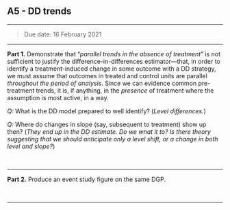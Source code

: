 ## A5 - DD trends

---

> Due date: 16 February 2021

---

**Part 1.** Demonstrate that "_parallel trends in the absence of treatment_" is not sufficient to justify the difference-in-differences estimator&mdash;that, in order to identify a treatment-induced change in some outcome with a DD strategy, we must assume that outcomes in treated and control units are parallel _throughout the period of analysis_. Since we can evidence common pre-treatment trends, it is, if anything, in the _presence_ of treatment where the assumption is most active, in a way. 

*Q:* What is the DD model prepared to well identify? (_Level differences._) 

*Q:* Where do changes in slope (say, subsequent to treatment) show up then? (_They end up in the DD estimate. Do we wnat it to? Is there theory suggesting that we should anticipate only a level shift, or a change in both level and slope?_)

<br>

---

**Part 2.** Produce an event study figure on the same DGP.

<br>

---

